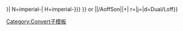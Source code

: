 <includeonly>{{convert/{{{2|to}}}/AoffSon|{{{1}}}|{{{3}}}|
n=imperial-{{{n}}}|
h=imperial-{{{h|{{{n}}}}}}|
N=imperial-{{{n}}}|
H=imperial-{{{h|{{{n}}}}}}<!--
--endconvert/{2}/AoffSon-->}} or <!--
-->{{convert/{{#ifeq:{{{4}}}|def|{{{o|}}}|{{{4}}}}}<!--endifeq--
-->|{{{1}}}|{{{2}}}/AoffSon|{{{3}}}|{{{s}}}+{{{b}}}|<!--
-->r={{{r}}}|j={{{j}}}|d=Dual/Loff}}</includeonly><noinclude>

[[Category:Convert子模板]]
</noinclude>